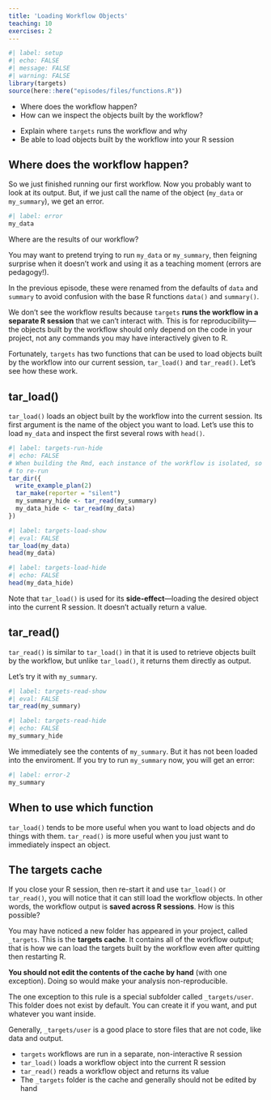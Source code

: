 ```yaml
---
title: 'Loading Workflow Objects'
teaching: 10
exercises: 2
---
```


```r
#| label: setup
#| echo: FALSE
#| message: FALSE
#| warning: FALSE
library(targets)
source(here::here("episodes/files/functions.R"))
```

:::::::::::::::::::::::::::::::::::::: questions 

- Where does the workflow happen?
- How can we inspect the objects built by the workflow?

::::::::::::::::::::::::::::::::::::::::::::::::

::::::::::::::::::::::::::::::::::::: objectives

- Explain where `targets` runs the workflow and why
- Be able to load objects built by the workflow into your R session

::::::::::::::::::::::::::::::::::::::::::::::::

## Where does the workflow happen?

So we just finished running our first workflow.
Now you probably want to look at its output.
But, if we just call the name of the object (`my_data` or `my_summary`), we get an error.
```r
#| label: error
my_data
```

Where are the results of our workflow?

::::::::::::::::::::::::::::::::::::: instructor

You may want to pretend trying to run `my_data` or `my_summary`, then feigning surprise when it doesn't work and using it as a teaching moment (errors are pedagogy!).

In the previous episode, these were renamed from the defaults of `data` and `summary` to avoid confusion with the base R functions `data()` and `summary()`.

::::::::::::::::::::::::::::::::::::::::::::::::

We don't see the workflow results because `targets` **runs the workflow in a separate R session** that we can't interact with.
This is for reproducibility---the objects built by the workflow should only depend on the code in your project, not any commands you may have interactively given to R.

Fortunately, `targets` has two functions that can be used to load objects built by the workflow into our current session, `tar_load()` and `tar_read()`.
Let's see how these work.

## tar_load()

`tar_load()` loads an object built by the workflow into the current session.
Its first argument is the name of the object you want to load.
Let's use this to load `my_data` and inspect the first several rows with `head()`.

```r
#| label: targets-run-hide
#| echo: FALSE
# When building the Rmd, each instance of the workflow is isolated, so need
# to re-run
tar_dir({
  write_example_plan(2)
  tar_make(reporter = "silent")
  my_summary_hide <- tar_read(my_summary)
  my_data_hide <- tar_read(my_data)
})
```

```r
#| label: targets-load-show
#| eval: FALSE
tar_load(my_data)
head(my_data)
```

```r
#| label: targets-load-hide
#| echo: FALSE
head(my_data_hide)
```

Note that `tar_load()` is used for its **side-effect**---loading the desired object into the current R session.
It doesn't actually return a value.

## tar_read()

`tar_read()` is similar to `tar_load()` in that it is used to retrieve objects built by the workflow, but unlike `tar_load()`, it returns them directly as output.

Let's try it with `my_summary`.

```r
#| label: targets-read-show
#| eval: FALSE
tar_read(my_summary)
```

```r
#| label: targets-read-hide
#| echo: FALSE
my_summary_hide
```

We immediately see the contents of `my_summary`.
But it has not been loaded into the enviroment.
If you try to run `my_summary` now, you will get an error:

```r
#| label: error-2
my_summary
```

## When to use which function

`tar_load()` tends to be more useful when you want to load objects and do things with them.
`tar_read()` is more useful when you just want to immediately inspect an object.

## The targets cache

If you close your R session, then re-start it and use `tar_load()` or `tar_read()`, you will notice that it can still load the workflow objects.
In other words, the workflow output is **saved across R sessions**.
How is this possible?

You may have noticed a new folder has appeared in your project, called `_targets`.
This is the **targets cache**.
It contains all of the workflow output; that is how we can load the targets built by the workflow even after quitting then restarting R.

**You should not edit the contents of the cache by hand** (with one exception).
Doing so would make your analysis non-reproducible.

The one exception to this rule is a special subfolder called `_targets/user`.
This folder does not exist by default.
You can create it if you want, and put whatever you want inside.

Generally, `_targets/user` is a good place to store files that are not code, like data and output.

::::::::::::::::::::::::::::::::::::: keypoints 

- `targets` workflows are run in a separate, non-interactive R session
- `tar_load()` loads a workflow object into the current R session
- `tar_read()` reads a workflow object and returns its value
- The `_targets` folder is the cache and generally should not be edited by hand

::::::::::::::::::::::::::::::::::::::::::::::::
